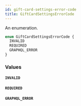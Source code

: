 ```yaml
---
id: gift-card-settings-error-code
title: GiftCardSettingsErrorCode
---
```



An enumeration.

```graphql
enum GiftCardSettingsErrorCode {
  INVALID
  REQUIRED
  GRAPHQL_ERROR
}
```


### Values

#### `INVALID` 




#### `REQUIRED` 




#### `GRAPHQL_ERROR` 






